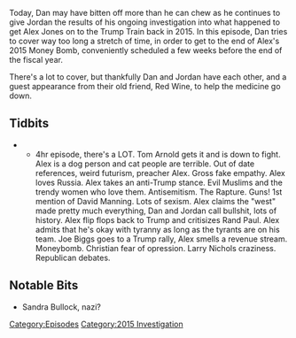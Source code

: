 {{Episode
    | title             = September 6-17, 2015
    | caption           = [https://knowledgefight.libsyn.com/knowledge-fight-sep-6-17-2015 Listen to this episode on Libsyn]
    | episodeNumber     = 66
    | length            = 04:01:44
    | coverageStartDate = September 6, 2015
    | coverageEndDate   = September 17, 2015
    | episodeType       = [[:Category:2015 Investigation|2015 Investigation]]
    | appearance        = [[Tom Arnold]], [[John McAfee]], [[Joseph Farah]], [[Joe Biggs]], [[James Wesley Rawles]], [[Larry Nichols]]
    | beverage          = Red Wine
    | oocDrop           = dead babies, souls, demons, and globalists.
    | previousEpisode   = [[65: September 2-4, 2015]]
    | nextEpisode       = [[67: Protocols of Zion]]
}}

{{Stub}}

Today, Dan may have bitten off more than he can chew as he continues to give Jordan the results of his ongoing investigation into what happened to get Alex Jones on to the Trump Train back in 2015. In this episode, Dan tries to cover way too long a stretch of time, in order to get to the end of Alex's 2015 Money Bomb, conveniently scheduled a few weeks before the end of the fiscal year.

There's a lot to cover, but thankfully Dan and Jordan have each other, and a guest appearance from their old friend, Red Wine, to help the medicine go down.

==Tidbits==

**4hr episode, there's a LOT. Tom Arnold gets it and is down to fight. Alex is a dog person and cat people are terrible. Out of date references, weird futurism, preacher Alex. Gross fake empathy. Alex loves Russia. Alex takes an anti-Trump stance. Evil Muslims and the trendy women who love them. Antisemitism. The Rapture. Guns! 1st mention of David Manning. Lots of sexism. Alex claims the "west" made pretty much everything, Dan and Jordan call bullshit, lots of history. Alex flip flops back to Trump and critisizes Rand Paul. Alex admits that he's okay with tyranny as long as the tyrants are on his team. Joe Biggs goes to a Trump rally, Alex smells a revenue stream. Moneybomb. Christian fear of opression. Larry Nichols craziness. Republican debates.

==Notable Bits==

*Sandra Bullock, nazi?

[[Category:Episodes]]
[[Category:2015 Investigation]]